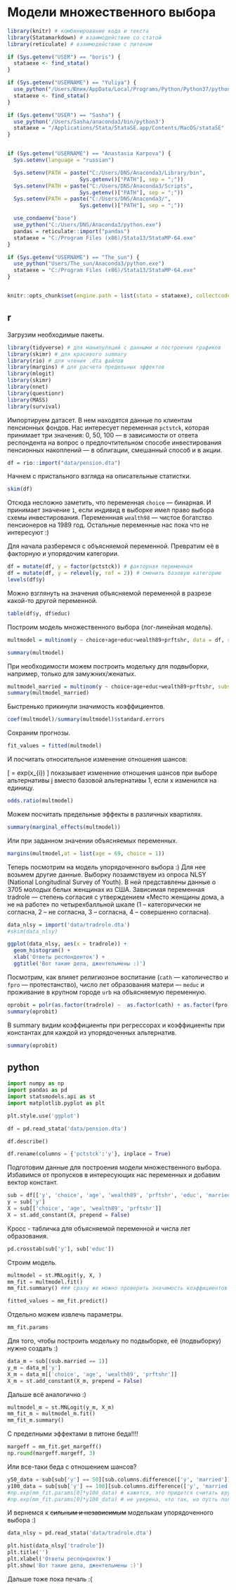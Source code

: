 # Модели множественного выбора {#multchoice}


```r
library(knitr) # комбинирование кода и текста
library(Statamarkdown) # взаимодействие со статой
library(reticulate) # взаимодействие с питоном

if (Sys.getenv("USER") == "boris") {
  stataexe <- find_stata()
}

if (Sys.getenv("USERNAME") == "Yuliya") {
  use_python("/Users/Юлия/AppData/Local/Programs/Python/Python37/python.exe")
  stataexe <- find_stata()
}

if (Sys.getenv("USER") == "Sasha") {
  use_python('/Users/Sasha/anaconda3/bin/python3')
  stataexe = "/Applications/Stata/StataSE.app/Contents/MacOS/stataSE"
}


if (Sys.getenv("USERNAME") == "Anastasia Karpova") {
  Sys.setenv(language = "russian")

  Sys.setenv(PATH = paste("C:/Users/DNS/Anaconda3/Library/bin",
                       Sys.getenv()["PATH"], sep = ";"))
  Sys.setenv(PATH = paste("C:/Users/DNS/Anaconda3/Scripts",
                       Sys.getenv()["PATH"], sep = ";"))
  Sys.setenv(PATH = paste("C:/Users/DNS/Anaconda3/",
                       Sys.getenv()["PATH"], sep = ";"))

  use_condaenv("base")
  use_python("C:/Users/DNS/Anaconda3/python.exe")
  pandas = reticulate::import("pandas")
  stataexe = "C:/Program Files (x86)/Stata13/StataMP-64.exe"
}

if (Sys.getenv("USERNAME") == "The_sun") {
  use_python("Users/The_sun/Anaconda3/python.exe")
  stataexe = "C:/Program Files (x86)/Stata13/StataMP-64.exe"
}


knitr::opts_chunk$set(engine.path = list(stata = stataexe), collectcode = TRUE)
```

## r

Загрузим необходимые пакеты.
```r
library(tidyverse) # для манипуляций с данными и построения графиков
library(skimr) # для красивого summary
library(rio) # для чтения .dta файлов
library(margins) # для расчета предельных эффектов
library(mlogit)
library(skimr)
library(nnet)
library(questionr)
library(MASS)
library(survival)
```

Импортируем датасет. В нем находятся данные по клиентам пенсионных фондов. Нас интересует переменная `pctstck`, которая принимает три значения: 0, 50, 100 — в зависимоcти от ответа респондента на вопрос о предпочтительном способе инвестирования пенсионных накоплений — в облигации, смешанный способ и в акции.   
```r
df = rio::import("data/pension.dta")
```

Начнем с пристального взгляда на описательные статистки. 
```r
skim(df)
```

Отсюда несложно заметить, что переменная `choice` — бинарная. И принимает значение `1`, если индивид в выборке имел право выбора схемы инвестирования. Переменнная `wealth98` — чистое богатство пенсионеров на 1989 год. Остальные переменные нас пока что не интересуют :)


Для начала разберемся с объясняемой переменной. Превратим её в факторную и упорядочим категории. 
```r
df = mutate(df, y = factor(pctstck)) # факторная переменная
df = mutate(df, y = relevel(y, ref = 2)) # сменить базовую категорию
levels(df$y)
```

Можно взглянуть на значения объясняемой переменной в разрезе какой-то другой переменной. 
```r
table(df$y, df$educ)
```

Построим модель множественного выбора (лог-линейная модель). 

```r
multmodel = multinom(y ~ choice+age+educ+wealth89+prftshr, data = df, reflevel = '0')

summary(multmodel)
```

При необходимости можем построить модельку для подвыборки, например, только для замужних/женатых.
```r
multmodel_married = multinom(y ~ choice+age+educ+wealth89+prftshr, subset = married == 1, data = df, reflevel = '0')
summary(multmodel_married)
```

Быстренько прикинули значимость коэффициентов.
```r
coef(multmodel)/summary(multmodel)$standard.errors
```

Сохраним прогнозы.
```r
fit_values = fitted(multmodel)
```

И посчитать относительное изменение отношения шансов:

\[
\frac{P(y_{i} = j)}{P(y_{i} = 1)} = exp(x_{i}\beta)
\] показывает изменение отношения шансов при выборе альтернативы j вместо базовой альтернативы 1, если x изменился на единицу.

```r
odds.ratio(multmodel) 
```

Можем посчитать предельные эффекты в различных квартилях.
```r
summary(marginal_effects(multmodel))
```

Или при заданном значении объясняемых переменных.
```r
margins(multmodel,at = list(age = 69, choice = 1))
```


Теперь посмотрим на модель упорядоченного выбора :) Для нее возьмем другие данные. Выборку позаимствуем из опроса NLSY (National Longitudinal Survey of Youth). В ней представлены данные о 3705 молодых белых женщинах из США.
Зависимая переменная tradrole — степень согласия с утверждением «Место женщины дома, а не на работе» по четырехбалльной шкале (1 – категорически не согласна, 2 – не согласна, 3 – согласна, 4 – совершенно согласна).

```r
data_nlsy = import('data/tradrole.dta')
#skim(data_nlsy)
```

```r
ggplot(data_nlsy, aes(x = tradrole)) + 
  geom_histogram() + 
  xlab('Ответы респонденток') +
  ggtitle('Вот такие дела, джентельмены :)')
```

Посмотрим, как влияет религиозное воспитание (`cath` — католичество и `fpro` — протестанство), число лет образования матери — `meduc` и проживание в крупном городе `urb` на объясняемую переменную.
```r
oprobit = polr(as.factor(tradrole) ~  as.factor(cath) + as.factor(fpro) + meduc + as.factor(urb), data=data_nlsy, method="probit", na.action=na.omit)
summary(oprobit)
```

В summary видим коэффициенты при регрессорах и коэффициенты при константах для каждой из упорядоченных альтернатив.
```r
summary(oprobit)
```

## python

```python
import numpy as np
import pandas as pd
import statsmodels.api as st
import matplotlib.pyplot as plt

plt.style.use('ggplot')
```


```python
df = pd.read_stata('data/pension.dta')
```

```python
df.describe()
```


```python
df.rename(columns = {'pctstck':'y'}, inplace = True)
```

Подготовим данные для построения модели множественного выбора. Избавимся от пропусков в интересующих нас переменных и добавим вектор констант. 

```python
sub = df[['y', 'choice', 'age', 'wealth89', 'prftshr', 'educ', 'married']].dropna()
y = sub['y']
X = sub[['choice', 'age', 'wealth89', 'prftshr']]
X = st.add_constant(X, prepend = False)
```

Кросс - табличка для объясняемой переменной и числа лет образования.
```python
pd.crosstab(sub['y'], sub['educ'])
```

Строим модель.
```python
multmodel = st.MNLogit(y, X, )
mm_fit = multmodel.fit()
mm_fit.summary() ### сразу же можно проверить значимость коэффициентов
```

```python
fitted_values = mm_fit.predict()
```

Отдельно можем извлечь параметры.
```python
mm_fit.params
```

Для того, чтобы построить модельку по подвыборке, её (подвыборку) нужно создать :)
```python
data_m = sub[(sub.married == 1)]
y_m = data_m['y']
X_m = data_m[['choice', 'age', 'wealth89', 'prftshr']]
X_m = st.add_constant(X_m, prepend = False)
```

Дальше всё аналогично :)
```python
multmodel_m = st.MNLogit(y_m, X_m)
mm_fit_m = multmodel_m.fit()
mm_fit_m.summary()
```

C пределными эффектами в питоне беда!!!!
```python
margeff = mm_fit.get_margeff()
np.round(margeff.margeff, 3)
```
 
Или все-таки беда с отношением шансов?
```python
y50_data = sub[sub['y'] == 50][sub.columns.difference(['y', 'married'])]
y100_data = sub[sub['y'] == 100][sub.columns.difference(['y', 'married'])]
#np.exp(mm_fit.params[0]*y100_data) # кажется, это придется считать вручную :(
#np.exp(mm_fit.params[0]*y100_data) # не уверена, что так, но пусть пока будет
```

И вернемся к ~~сильным и независимым~~ моделькам упорядоченного выбора :) 
```python
data_nlsy = pd.read_stata('data/tradrole.dta')
```

```python
plt.hist(data_nlsy['tradrole'])
plt.title('')
plt.xlabel('Ответы респонденток')
plt.show('Вот такие дела, джентельмены :)')
```

Дальше тоже пока печаль :(

